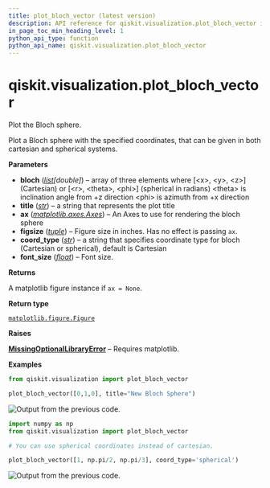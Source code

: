 ```yaml
---
title: plot_bloch_vector (latest version)
description: API reference for qiskit.visualization.plot_bloch_vector in the latest version of qiskit
in_page_toc_min_heading_level: 1
python_api_type: function
python_api_name: qiskit.visualization.plot_bloch_vector
---
```


<span id="qiskit-visualization-plot-bloch-vector" />

# qiskit.visualization.plot\_bloch\_vector

<Function id="qiskit.visualization.plot_bloch_vector" isDedicatedPage={true} github="https://github.com/Qiskit/qiskit/tree/stable/1.4/qiskit/visualization/state_visualization.py#L188-L254" signature="qiskit.visualization.plot_bloch_vector(bloch, title='', ax=None, figsize=None, coord_type='cartesian', font_size=None)">
  Plot the Bloch sphere.

  Plot a Bloch sphere with the specified coordinates, that can be given in both cartesian and spherical systems.

  **Parameters**

  *   **bloch** ([*list*](https://docs.python.org/3/library/stdtypes.html#list "(in Python v3.13)")*\[double]*) – array of three elements where \[\<x>, \<y>, \<z>] (Cartesian) or \[\<r>, \<theta>, \<phi>] (spherical in radians) \<theta> is inclination angle from +z direction \<phi> is azimuth from +x direction
  *   **title** ([*str*](https://docs.python.org/3/library/stdtypes.html#str "(in Python v3.13)")) – a string that represents the plot title
  *   **ax** ([*matplotlib.axes.Axes*](https://matplotlib.org/stable/api/_as_gen/matplotlib.axes.Axes.html#matplotlib.axes.Axes "(in Matplotlib v3.10.1)")) – An Axes to use for rendering the bloch sphere
  *   **figsize** ([*tuple*](https://docs.python.org/3/library/stdtypes.html#tuple "(in Python v3.13)")) – Figure size in inches. Has no effect is passing `ax`.
  *   **coord\_type** ([*str*](https://docs.python.org/3/library/stdtypes.html#str "(in Python v3.13)")) – a string that specifies coordinate type for bloch (Cartesian or spherical), default is Cartesian
  *   **font\_size** ([*float*](https://docs.python.org/3/library/functions.html#float "(in Python v3.13)")) – Font size.

  **Returns**

  A matplotlib figure instance if `ax = None`.

  **Return type**

  [`matplotlib.figure.Figure`](https://matplotlib.org/stable/api/_as_gen/matplotlib.figure.Figure.html#matplotlib.figure.Figure "(in Matplotlib v3.10.1)")

  **Raises**

  [**MissingOptionalLibraryError**](exceptions#qiskit.exceptions.MissingOptionalLibraryError "qiskit.exceptions.MissingOptionalLibraryError") – Requires matplotlib.

  **Examples**

  ```python
  from qiskit.visualization import plot_bloch_vector

  plot_bloch_vector([0,1,0], title="New Bloch Sphere")
  ```

  ![Output from the previous code.](/images/api/qiskit/qiskit-visualization-plot_bloch_vector-1.avif)

  ```python
  import numpy as np
  from qiskit.visualization import plot_bloch_vector

  # You can use spherical coordinates instead of cartesian.

  plot_bloch_vector([1, np.pi/2, np.pi/3], coord_type='spherical')
  ```

  ![Output from the previous code.](/images/api/qiskit/qiskit-visualization-plot_bloch_vector-2.avif)
</Function>


